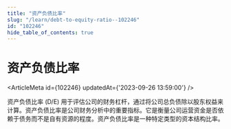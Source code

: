 ```yaml
---
title: "资产负债比率"
slug: "/learn/debt-to-equity-ratio--102246"
id: "102246"
hide_table_of_contents: true
---
```



# 资产负债比率

<ArticleMeta id={102246} updatedAt={'2023-09-26 13:59:00'} />
<div className='border-solid border-b border-t-0 my-4 border-[var(--ifm-color-gray-300)]' />

资产负债比率 (D/E) 用于评估公司的财务杠杆，通过将公司总负债除以股东权益来计算。资产负债比率是公司财务分析中的重要指标。它是衡量公司运营资金是否依赖于债务而不是自有资源的程度。资产负债比率是一种特定类型的资本结构比率。
